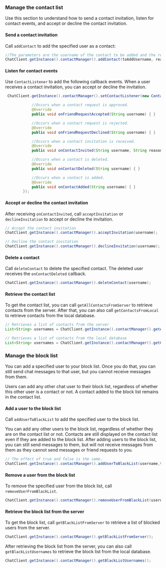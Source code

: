 <PlatformWrapper platform="android">

### Manage the contact list

Use this section to understand how to send a contact invitation, listen for contact events, and accept or decline the contact invitation.

#### Send a contact invitation

Call `addContact` to add the specified user as a contact:

```java
//The parameters are the username of the contact to be added and the reason for adding
ChatClient.getInstance().contactManager().addContact(toAddUsername, reason);
```

#### Listen for contact events

Use `ContactListener` to add the following callback events. When a user receives a contact invitation, you can accept or decline the invitation. 

```java
 ChatClient.getInstance().contactManager().setContactListener(new ContactListener() {

            //Occurs when a contact request is approved.
            @Override
            public void onFriendRequestAccepted(String username) { }

            //Occurs when a contact request is rejected.
            @Override
            public void onFriendRequestDeclined(String username) { }

            //Occurs when a contact invitation is received.
            @Override
            public void onContactInvited(String username, String reason) { }

            //Occurs when a contact is deleted.
            @Override
            public void onContactDeleted(String username) { }

            //Occurs when a contact is added.
            @Override
            public void onContactAdded(String username) { }
        });
```

#### Accept or decline the contact invitation

After receiving `onContactInvited`, call `acceptInvitation` or `declineInvitation` to accept or decline the invitation.

```java
// Accept the contact invitation
ChatClient.getInstance().contactManager().acceptInvitation(username);

// Decline the contact invitation
ChatClient.getInstance().contactManager().declineInvitation(username);
```

#### Delete a contact

Call `deleteContact` to delete the specified contact. The deleted user receives the `onContactDeleted` callback.

```java
ChatClient.getInstance().contactManager().deleteContact(username);
```

#### Retrieve the contact list

To get the contact list, you can call `getAllContactsFromServer` to retrieve contacts from the server. After that, you can also call `getContactsFromLocal` to retrieve contacts from the local database.

```java
// Retrieves a list of contacts from the server
List<String> usernames = ChatClient.getInstance().contactManager().getAllContactsFromServer();

// Retrieves a list of contacts from the local database
List<String> usernames = ChatClient.getInstance().contactManager().getContactsFromLocal
```

### Manage the block list

You can add a specified user to your block list. Once you do that, you can still send chat messages to that user, but you cannot receive messages from them. 

<div class="note alert">Users can add any other chat user to their block list, regardless of whether this other user is a contact or not. A contact added to the block list remains in the contact list.</div>

#### Add a user to the block list

Call `addUserToBlackList` to add the specified user to the block list.

You can add any other users to the block list, regardless of whether they are on the contact list or not. Contacts are still displayed on the contact list even if they are added to the block list. After adding users to the block list,  you can still send messages to them, but will not receive messages from them as they cannot send messages or friend requests to you.

```java
// The effect of true and false is the same.
ChatClient.getInstance().contactManager().addUserToBlackList(username,true);
```


#### Remove a user from the block list

To remove the specified user from the block list, call `removeUserFromBlackList`.

```java
ChatClient.getInstance().contactManager().removeUserFromBlackList(username);
```

#### Retrieve the block list from the server

To get the block list, call `getBlackListFromServer` to retrieve a list of blocked users from the server. 

```java
ChatClient.getInstance().contactManager().getBlackListFromServer();
```

After retrieving the block list from the server, you can also call `getBlackListUsernames` to retrieve the block list from the local database.

```java
ChatClient.getInstance().contactManager().getBlackListUsernames();
```

</PlatformWrapper>